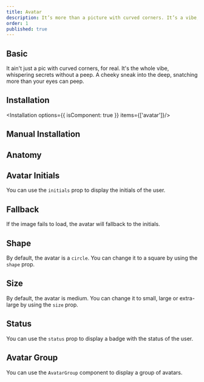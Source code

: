 ```yaml
---
title: Avatar
description: It’s more than a picture with curved corners. It’s a vibe, subtly revealing secrets. A cheeky peek into depth, grabbing more than just your gaze.
order: 1
published: true
---
```


## Basic
It ain't just a pic with curved corners, for real. It's the whole vibe, whispering secrets without a peep. A cheeky sneak into the deep, snatching more than your eyes can peep.
<How toUse="media/avatar-group-demo" />

## Installation
<Installation options={{ isComponent: true }} items={['avatar']}/>

## Manual Installation
<SourceCode toShow='avatar'/>

## Anatomy
<Anatomy show='avatar-anatomy'/>

## Avatar Initials
You can use the `initials` prop to display the initials of the user.
<How toUse="media/avatar-initials-demo" />

## Fallback
If the image fails to load, the avatar will fallback to the initials.
<How toUse="media/avatar-fallback-demo" />

## Shape
By default, the avatar is a `circle`. You can change it to a square by using the `shape` prop.

<How toUse="media/avatar-shape-demo" />

## Size
By default, the avatar is medium. You can change it to small, large or extra-large by using the `size` prop.

<How toUse="media/avatar-size-demo" />

## Status
You can use the `status` prop to display a badge with the status of the user.

<How toUse="media/avatar-status-demo" />

## Avatar Group
You can use the `AvatarGroup` component to display a group of avatars.

<How toUse="media/avatar-group-demo" />
